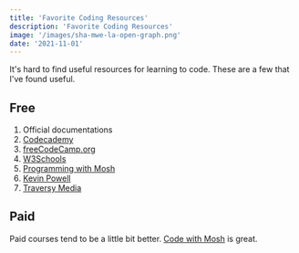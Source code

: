 ```yaml
---
title: 'Favorite Coding Resources'
description: 'Favorite Coding Resources'
image: '/images/sha-mwe-la-open-graph.png'
date: '2021-11-01'
---
```


It's hard to find useful resources for learning to code. These are a few that I've found useful.

## Free

1. Official documentations
1. [Codecademy](https://www.codecademy.com)
1. [freeCodeCamp.org](https://www.youtube.com/c/Freecodecamp)
1. [W3Schools](https://www.w3schools.com)
1. [Programming with Mosh](https://www.youtube.com/c/programmingwithmosh)
1. [Kevin Powell](https://www.youtube.com/kepowob)
1. [Traversy Media](https://www.youtube.com/channel/UC29ju8bIPH5as8OGnQzwJyA)

## Paid

Paid courses tend to be a little bit better. [Code with Mosh](https://codewithmosh.com) is great.
